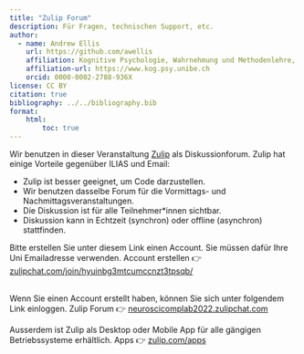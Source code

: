 ```yaml
---
title: "Zulip Forum"
description: Für Fragen, technischen Support, etc.
author:
  - name: Andrew Ellis
    url: https://github.com/awellis
    affiliation: Kognitive Psychologie, Wahrnehmung und Methodenlehre, Universität Bern 
    affiliation-url: https://www.kog.psy.unibe.ch
    orcid: 0000-0002-2788-936X
license: CC BY
citation: true
bibliography: ../../bibliography.bib
format:
    html:
        toc: true
---
```


Wir benutzen in dieser Veranstaltung [Zulip](https://neuroscicomplab2022.zulipchat.com/) als Diskussionforum. Zulip hat einige Vorteile gegenüber ILIAS und Email:

- Zulip ist besser geeignet, um Code darzustellen.
- Wir benutzen dasselbe Forum für die Vormittags- und Nachmittagsveranstaltungen.
- Die Diskussion ist für alle Teilnehmer*innen sichtbar. 
- Diskussion kann in Echtzeit (synchron) oder offline (asynchron) stattfinden.

Bitte erstellen Sie unter diesem Link einen Account. Sie müssen dafür Ihre Uni Emailadresse verwenden.
Account erstellen 👉 [zulipchat.com/join/hyuinbg3mtcumccnzt3tpsqb/](https://neuroscicomplab2022.zulipchat.com/join/yccpwafelyhogs2zv5qhiwlt/)

<br>
Wenn Sie einen Account erstellt haben, können Sie sich unter folgendem Link einloggen.
Zulip Forum 👉 [neuroscicomplab2022.zulipchat.com](https://neuroscicomplab2022.zulipchat.com/)

Ausserdem ist Zulip als Desktop oder Mobile App für alle gängigen Betriebssysteme erhältlich.
Apps 👉 [zulip.com/apps](https://zulip.com/apps/)